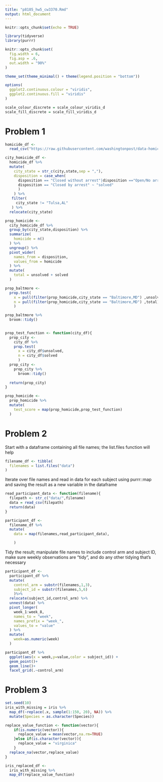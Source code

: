 ```yaml
---
title: "p8105_hw5_cw3370.Rmd"
output: html_document
---
```


```r
knitr::opts_chunk$set(echo = TRUE)

library(tidyverse)
library(purrr)

knitr::opts_chunk$set(
  fig.width = 6,
  fig.asp = .6,
  out.width = "90%"
)

theme_set(theme_minimal() + theme(legend.position = "bottom"))

options(
  ggplot2.continuous.colour = "viridis",
  ggplot2.continuous.fill = "viridis"
)

scale_colour_discrete = scale_colour_viridis_d
scale_fill_discrete = scale_fill_viridis_d
```

# Problem 1

```r
homicide_df <- 
  read_csv("https://raw.githubusercontent.com/washingtonpost/data-homicides/master/homicide-data.csv") 
```


```r
city_homicide_df <- 
  homicide_df %>% 
  mutate(
    city_state = str_c(city,state,sep = ","),
    disposition = case_when(
      disposition == "Closed without arrest"|disposition =="Open/No arrest" ~"unsolved",
      disposition == "Closed by arrest" ~ "solved"
      ) 
    ) %>% 
   filter(
     city_state != "Tulsa,AL"
   ) %>% 
  relocate(city_state)

prop_homicide <- 
  city_homicide_df %>% 
  group_by(city_state,disposition) %>% 
  summarize(
    homicide = n()
  ) %>% 
  ungroup() %>% 
  pivot_wider(
    names_from = disposition,
    values_from = homicide
  ) %>% 
  mutate(
    total = unsolved + solved
  )

```

```r
prop_baltmore <- 
  prop.test(
    x = pull(filter(prop_homicide,city_state == "Baltimore,MD") ,unsolved), 
    n = pull(filter(prop_homicide,city_state == "Baltimore,MD") ,total)
    )  

prop_baltmore %>% 
  broom::tidy()
  
```

```r
prop_test_function <- function(city_df){
  prop_city <- 
    city_df %>% 
    prop.test(
      x = city_df$unsolved,
      n = city_df$solved
      )  
  prop_city <- 
    prop_city %>% 
      broom::tidy()
  
  return(prop_city)
}

prop_homicide <- 
  prop_homicide %>% 
  mutate(
    test_score = map(prop_homicide,prop_test_function)
  )

```


# Problem 2
Start with a dataframe containing all file names; the list.files function will help
```r
filename_df <- tibble(
  filenames = list.files("data")
)
```

Iterate over file names and read in data for each subject using purrr::map and saving the result as a new variable in the dataframe
```r
read_participant_data <- function(filename){
  filepath <- str_c("data/",filename)
  data = read_csv(filepath)
  return(data)
}

participant_df <- 
  filename_df %>% 
  mutate(
    data = map(filenames,read_participant_data),

    )
```

Tidy the result; manipulate file names to include control arm and subject ID, make sure weekly observations are “tidy”, and do any other tidying that’s necessary
```r
participant_df <- 
  participant_df %>% 
  mutate(
    control_arm = substr(filenames,1,3),
    subject_id = substr(filenames,5,6)
    )%>% 
  relocate(subject_id,control_arm) %>% 
  unnest(data) %>% 
  pivot_longer(
    week_1:week_8,
    names_to = "week",
    names_prefix = "week_",
    values_to = "value"
  ) %>% 
  mutate(
    week=as.numeric(week)
  )
```


```r
participant_df %>% 
  ggplot(aes(x = week,y=value,color = subject_id)) +
  geom_point()+
  geom_line()+
  facet_grid(.~control_arm)
```

# Problem 3
```r
set.seed(10)
iris_with_missing = iris %>% 
  map_df(~replace(.x, sample(1:150, 20), NA)) %>%
  mutate(Species = as.character(Species))
```

```r


replace_value_function <- function(vector){
    if(is.numeric(vector)){
      replace_value = mean(vector,na.rm=TRUE)
    }else if(is.character(vector)){
      replace_value = "virginica"
    }
  replace_na(vector,replace_value)
}

iris_replaced_df <- 
  iris_with_missing %>% 
  map_df(replace_value_function)

```

